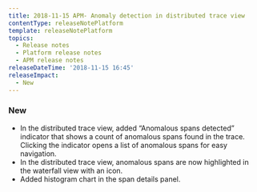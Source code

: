 ```yaml
---
title: 2018-11-15 APM- Anomaly detection in distributed trace view
contentType: releaseNotePlatform
template: releaseNotePlatform
topics:
  - Release notes
  - Platform release notes
  - APM release notes
releaseDateTime: '2018-11-15 16:45'
releaseImpact:
  - New
---
```


### New

* In the distributed trace view, added “Anomalous spans detected” indicator that shows a count of anomalous spans found in the trace. Clicking the indicator opens a list of anomalous spans for easy navigation.
* In the distributed trace view, anomalous spans are now highlighted in the waterfall view with an icon.
* Added histogram chart in the span details panel.
